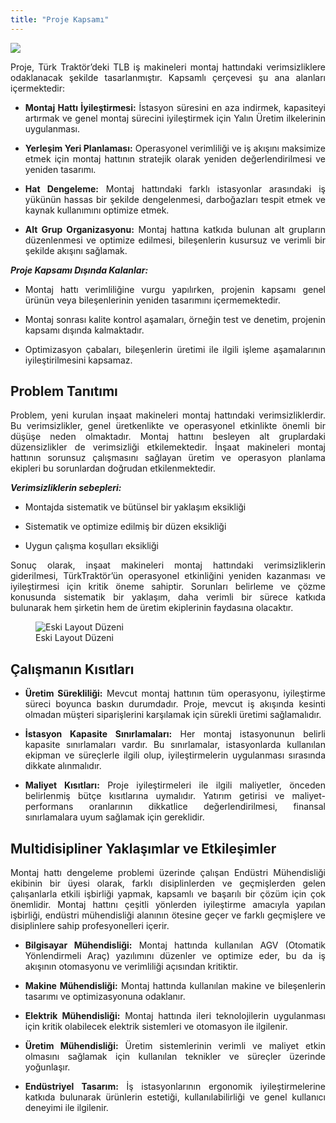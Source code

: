 ```yaml
---
title: "Proje Kapsamı"
---
```


![](tlb.png)

::: {style="text-align: justify;"}
Proje, Türk Traktör'deki TLB iş makineleri montaj hattındaki verimsizliklere odaklanacak şekilde tasarlanmıştır. Kapsamlı çerçevesi şu ana alanları içermektedir:

-   **Montaj Hattı İyileştirmesi:** İstasyon süresini en aza indirmek, kapasiteyi artırmak ve genel montaj sürecini iyileştirmek için Yalın Üretim ilkelerinin uygulanması.

-   **Yerleşim Yeri Planlaması:** Operasyonel verimliliği ve iş akışını maksimize etmek için montaj hattının stratejik olarak yeniden değerlendirilmesi ve yeniden tasarımı.

-   **Hat Dengeleme:** Montaj hattındaki farklı istasyonlar arasındaki iş yükünün hassas bir şekilde dengelenmesi, darboğazları tespit etmek ve kaynak kullanımını optimize etmek.

-   **Alt Grup Organizasyonu:** Montaj hattına katkıda bulunan alt grupların düzenlenmesi ve optimize edilmesi, bileşenlerin kusursuz ve verimli bir şekilde akışını sağlamak.

***Proje Kapsamı Dışında Kalanlar:***

-   Montaj hattı verimliliğine vurgu yapılırken, projenin kapsamı genel ürünün veya bileşenlerinin yeniden tasarımını içermemektedir.

-   Montaj sonrası kalite kontrol aşamaları, örneğin test ve denetim, projenin kapsamı dışında kalmaktadır.

-   Optimizasyon çabaları, bileşenlerin üretimi ile ilgili işleme aşamalarının iyileştirilmesini kapsamaz.
:::

## Problem Tanıtımı

::: {style="text-align: justify;"}
Problem, yeni kurulan inşaat makineleri montaj hattındaki verimsizliklerdir. Bu verimsizlikler, genel üretkenlikte ve operasyonel etkinlikte önemli bir düşüşe neden olmaktadır. Montaj hattını besleyen alt gruplardaki düzensizlikler de verimsizliği etkilemektedir. İnşaat makineleri montaj hattının sorunsuz çalışmasını sağlayan üretim ve operasyon planlama ekipleri bu sorunlardan doğrudan etkilenmektedir.

***Verimsizliklerin sebepleri:***

-   Montajda sistematik ve bütünsel bir yaklaşım eksikliği

-   Sistematik ve optimize edilmiş bir düzen eksikliği

-   Uygun çalışma koşulları eksikliği

Sonuç olarak, inşaat makineleri montaj hattındaki verimsizliklerin giderilmesi, TürkTraktör'ün operasyonel etkinliğini yeniden kazanması ve iyileştirmesi için kritik öneme sahiptir. Sorunları belirleme ve çözme konusunda sistematik bir yaklaşım, daha verimli bir sürece katkıda bulunarak hem şirketin hem de üretim ekiplerinin faydasına olacaktır.
:::

![Eski Layout Düzeni](layout.png){fig-align="center"}

## Çalışmanın Kısıtları

::: {style="text-align: justify;"}
-   **Üretim Sürekliliği:** Mevcut montaj hattının tüm operasyonu, iyileştirme süreci boyunca baskın durumdadır. Proje, mevcut iş akışında kesinti olmadan müşteri siparişlerini karşılamak için sürekli üretimi sağlamalıdır.

-   **İstasyon Kapasite Sınırlamaları:** Her montaj istasyonunun belirli kapasite sınırlamaları vardır. Bu sınırlamalar, istasyonlarda kullanılan ekipman ve süreçlerle ilgili olup, iyileştirmelerin uygulanması sırasında dikkate alınmalıdır.

-   **Maliyet Kısıtları:** Proje iyileştirmeleri ile ilgili maliyetler, önceden belirlenmiş bütçe kısıtlarına uymalıdır. Yatırım getirisi ve maliyet-performans oranlarının dikkatlice değerlendirilmesi, finansal sınırlamalara uyum sağlamak için gereklidir.
:::

## Multidisipliner Yaklaşımlar ve Etkileşimler

::: {style="text-align: justify;"}
Montaj hattı dengeleme problemi üzerinde çalışan Endüstri Mühendisliği ekibinin bir üyesi olarak, farklı disiplinlerden ve geçmişlerden gelen çalışanlarla etkili işbirliği yapmak, kapsamlı ve başarılı bir çözüm için çok önemlidir. Montaj hattını çeşitli yönlerden iyileştirme amacıyla yapılan işbirliği, endüstri mühendisliği alanının ötesine geçer ve farklı geçmişlere ve disiplinlere sahip profesyonelleri içerir.

-   **Bilgisayar Mühendisliği:** Montaj hattında kullanılan AGV (Otomatik Yönlendirmeli Araç) yazılımını düzenler ve optimize eder, bu da iş akışının otomasyonu ve verimliliği açısından kritiktir.

-   **Makine Mühendisliği:** Montaj hattında kullanılan makine ve bileşenlerin tasarımı ve optimizasyonuna odaklanır.

-   **Elektrik Mühendisliği:** Montaj hattında ileri teknolojilerin uygulanması için kritik olabilecek elektrik sistemleri ve otomasyon ile ilgilenir.

-   **Üretim Mühendisliği:** Üretim sistemlerinin verimli ve maliyet etkin olmasını sağlamak için kullanılan teknikler ve süreçler üzerinde yoğunlaşır.

-   **Endüstriyel Tasarım:** İş istasyonlarının ergonomik iyileştirmelerine katkıda bulunarak ürünlerin estetiği, kullanılabilirliği ve genel kullanıcı deneyimi ile ilgilenir.
:::
